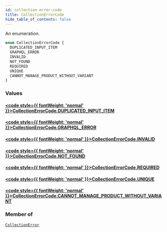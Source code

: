 ```yaml
---
id: collection-error-code
title: CollectionErrorCode
hide_table_of_contents: false
---
```








An enumeration.

```graphql
enum CollectionErrorCode {
  DUPLICATED_INPUT_ITEM
  GRAPHQL_ERROR
  INVALID
  NOT_FOUND
  REQUIRED
  UNIQUE
  CANNOT_MANAGE_PRODUCT_WITHOUT_VARIANT
}
```


### Values

#### [<code style={{ fontWeight: 'normal' }}>CollectionErrorCode.<b>DUPLICATED_INPUT_ITEM</b></code>](#) 
> 
> 

#### [<code style={{ fontWeight: 'normal' }}>CollectionErrorCode.<b>GRAPHQL_ERROR</b></code>](#) 
> 
> 

#### [<code style={{ fontWeight: 'normal' }}>CollectionErrorCode.<b>INVALID</b></code>](#) 
> 
> 

#### [<code style={{ fontWeight: 'normal' }}>CollectionErrorCode.<b>NOT_FOUND</b></code>](#) 
> 
> 

#### [<code style={{ fontWeight: 'normal' }}>CollectionErrorCode.<b>REQUIRED</b></code>](#) 
> 
> 

#### [<code style={{ fontWeight: 'normal' }}>CollectionErrorCode.<b>UNIQUE</b></code>](#) 
> 
> 

#### [<code style={{ fontWeight: 'normal' }}>CollectionErrorCode.<b>CANNOT_MANAGE_PRODUCT_WITHOUT_VARIANT</b></code>](#) 
> 
> 



### Member of

[`CollectionError`](../../../developer/api-reference/objects/collection-error)  <Badge class="secondary" text="object"/>



